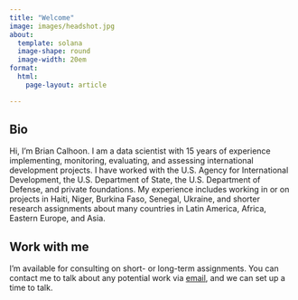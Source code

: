 ```yaml
---
title: "Welcome"
image: images/headshot.jpg
about:
  template: solana
  image-shape: round
  image-width: 20em
format:
  html:
    page-layout: article

---
```


## Bio

Hi, I'm Brian Calhoon. I am a data scientist with 15 years of experience implementing, monitoring, evaluating, and assessing international development projects. I have worked with the U.S. Agency for International Development, the U.S. Department of State, the U.S. Department of Defense, and private foundations. My experience includes working in or on projects in Haiti, Niger, Burkina Faso, Senegal, Ukraine, and shorter research assignments about many countries in Latin America, Africa, Eastern Europe, and Asia.

## Work with me

I'm available for consulting on short- or long-term assignments. You can contact me to talk about any potential work via [email](briancalhoon.consulting@gmail.com), and we can set up a time to talk.



